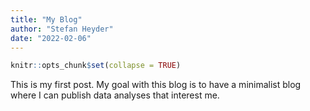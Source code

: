```yaml
---
title: "My Blog"
author: "Stefan Heyder"
date: "2022-02-06"
---
```


```r
knitr::opts_chunk$set(collapse = TRUE)
```

This is my first post. My goal with this blog is to have a minimalist blog where I can publish data analyses that interest me.
